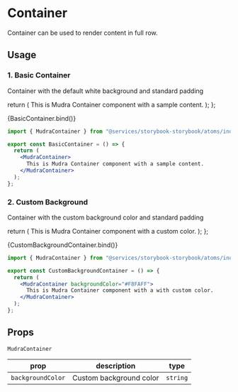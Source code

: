
<Meta title="Atoms/Mudra Container" component={MudraContainer} />

# Container

Container can be used to render content in full row.

## Usage

### 1. Basic Container

Container with the default white background and standard padding

  return (
    <MudraContainer>
      This is Mudra Container component with a sample content.
    </MudraContainer>
  );
};

<Canvas>
  <Story name="BasicContainer">{BasicContainer.bind()}</Story>
</Canvas>

```jsx
import { MudraContainer } from "@services/storybook-storybook/atoms/index";

export const BasicContainer = () => {
  return (
    <MudraContainer>
      This is Mudra Container component with a sample content.
    </MudraContainer>
  );
};
```

### 2. Custom Background

Container with the custom background color and standard padding

  return (
    <MudraContainer backgroundColor="#F8FAFF">
      This is Mudra Container component with a custom color.
    </MudraContainer>
  );
};

<Canvas>
  <Story name="CustomBackgroundContainer">
    {CustomBackgroundContainer.bind()}
  </Story>
</Canvas>

```jsx
import { MudraContainer } from "@services/storybook-storybook/atoms/index";

export const CustomBackgroundContainer = () => {
  return (
    <MudraContainer backgroundColor="#F8FAFF">
      This is Mudra Container component with a with custom color.
    </MudraContainer>
  );
};
```

## Props

`MudraContainer`

<div style={{overflowX: 'auto'}}>

| prop              | description             | type     |
| ----------------- | ----------------------- | -------- |
| `backgroundColor` | Custom background color | `string` |

</div>
